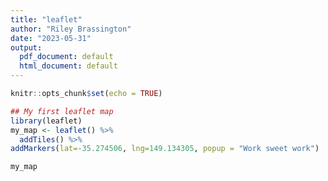 ---
title: "leaflet"
author: "Riley Brassington"
date: "2023-05-31"
output:
  pdf_document: default
  html_document: default
---

```{r}
knitr::opts_chunk$set(echo = TRUE)

## My first leaflet map
library(leaflet)
my_map <- leaflet() %>%
  addTiles() %>%
addMarkers(lat=-35.274506, lng=149.134305, popup = "Work sweet work")

my_map

```

